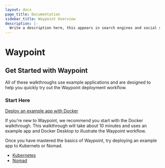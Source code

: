 ```yaml
---
layout: docs
page_title: Documentation
sidebar_title: Waypoint Overview
description: |-
  Write a description here, this appears in search engines and social shares
---
```


# Waypoint

## Get Started with Waypoint

All of these walkthroughs use example applications and are designed to help you quickly try out the Waypoint deployment workflow.

### Start Here

[Deploy an example app with Docker](https://waypointproject.io/docs/getting-started/docker-example-app)

If you're new to Waypoint, we recommend you start with the Docker walkthrough. This walkthrough will take about 10 minutes and uses an example app and Docker Desktop to illustrate the Waypoint workflow.

Once you have mastered the basics of Waypoint, try deploying an example app to Kubernets or Nomad.

- [Kubernetes](https://waypointproject.io/docs/getting-started/k8s-example-app)
- [Nomad](https://waypointproject.io/docs/getting-started/nomad-example-app)
